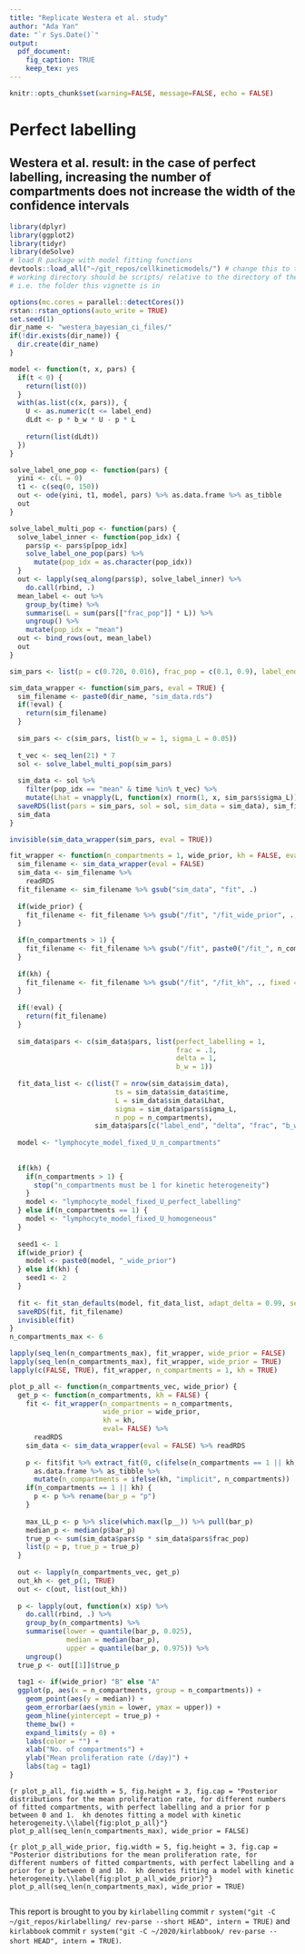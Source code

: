 ```yaml
---
title: "Replicate Westera et al. study"
author: "Ada Yan"
date: "`r Sys.Date()`"
output:
  pdf_document:
    fig_caption: TRUE
    keep_tex: yes
---
```


```r
knitr::opts_chunk$set(warning=FALSE, message=FALSE, echo = FALSE)
```

# Perfect labelling

## Westera et al. result: in the case of perfect labelling, increasing the number of compartments does not increase the width of the confidence intervals

```r
library(dplyr)
library(ggplot2)
library(tidyr)
library(deSolve)
# load R package with model fitting functions
devtools::load_all("~/git_repos/cellkineticmodels/") # change this to the directory of the git repository
# working directory should be scripts/ relative to the directory of the git repository
# i.e. the folder this vignette is in

options(mc.cores = parallel::detectCores())
rstan::rstan_options(auto_write = TRUE)
set.seed(1)
dir_name <- "westera_bayesian_ci_files/"
if(!dir.exists(dir_name)) {
  dir.create(dir_name)
}
```

```r
model <- function(t, x, pars) {
  if(t < 0) {
    return(list(0))
  }
  with(as.list(c(x, pars)), {
    U <- as.numeric(t <= label_end)
    dLdt <- p * b_w * U - p * L
    
    return(list(dLdt))
  })
}

solve_label_one_pop <- function(pars) {
  yini <- c(L = 0)
  t1 <- c(seq(0, 150))
  out <- ode(yini, t1, model, pars) %>% as.data.frame %>% as_tibble
  out
}

solve_label_multi_pop <- function(pars) {
  solve_label_inner <- function(pop_idx) {
    pars$p <- pars$p[pop_idx]
    solve_label_one_pop(pars) %>%
      mutate(pop_idx = as.character(pop_idx))
  }
  out <- lapply(seq_along(pars$p), solve_label_inner) %>%
    do.call(rbind, .)
  mean_label <- out %>%
    group_by(time) %>%
    summarise(L = sum(pars[["frac_pop"]] * L)) %>%
    ungroup() %>%
    mutate(pop_idx = "mean")
  out <- bind_rows(out, mean_label)
  out
}
```

```r
sim_pars <- list(p = c(0.720, 0.016), frac_pop = c(0.1, 0.9), label_end = 90)

sim_data_wrapper <- function(sim_pars, eval = TRUE) {
  sim_filename <- paste0(dir_name, "sim_data.rds")
  if(!eval) {
    return(sim_filename)
  }
  
  sim_pars <- c(sim_pars, list(b_w = 1, sigma_L = 0.05))
  
  t_vec <- seq_len(21) * 7
  sol <- solve_label_multi_pop(sim_pars)
  
  sim_data <- sol %>%
    filter(pop_idx == "mean" & time %in% t_vec) %>%
    mutate(Lhat = vnapply(L, function(x) rnorm(1, x, sim_pars$sigma_L)))
  saveRDS(list(pars = sim_pars, sol = sol, sim_data = sim_data), sim_filename)
  sim_data
}
```
```r
invisible(sim_data_wrapper(sim_pars, eval = TRUE))
```
```r
fit_wrapper <- function(n_compartments = 1, wide_prior, kh = FALSE, eval = TRUE) {
  sim_filename <- sim_data_wrapper(eval = FALSE)
  sim_data <- sim_filename %>%
    readRDS
  fit_filename <- sim_filename %>% gsub("sim_data", "fit", .)
  
  if(wide_prior) {
    fit_filename <- fit_filename %>% gsub("/fit", "/fit_wide_prior", ., fixed = TRUE)
  }
  
  if(n_compartments > 1) {
    fit_filename <- fit_filename %>% gsub("/fit", paste0("/fit_", n_compartments, "_compartments"), ., fixed = TRUE)
  }
  
  if(kh) {
    fit_filename <- fit_filename %>% gsub("/fit", "/fit_kh", ., fixed = TRUE)
  }
  
  if(!eval) {
    return(fit_filename)
  }
  
  sim_data$pars <- c(sim_data$pars, list(perfect_labelling = 1,
                                         frac = .1,
                                         delta = 1,
                                         b_w = 1))
  
  fit_data_list <- c(list(T = nrow(sim_data$sim_data),
                          ts = sim_data$sim_data$time,
                          L = sim_data$sim_data$Lhat,
                          sigma = sim_data$pars$sigma_L,
                          n_pop = n_compartments),
                     sim_data$pars[c("label_end", "delta", "frac", "b_w", "perfect_labelling")])
  
  model <- "lymphocyte_model_fixed_U_n_compartments"
  
  
  if(kh) {
    if(n_compartments > 1) {
      stop("n_compartments must be 1 for kinetic heterogeneity")
    }
    model <- "lymphocyte_model_fixed_U_perfect_labelling"
  } else if(n_compartments == 1) {
    model <- "lymphocyte_model_fixed_U_homogeneous"
  }
  
  seed1 <- 1
  if(wide_prior) {
    model <- paste0(model, "_wide_prior")
  } else if(kh) {
    seed1 <- 2
  }
  
  fit <- fit_stan_defaults(model, fit_data_list, adapt_delta = 0.99, seed = seed1)
  saveRDS(fit, fit_filename)
  invisible(fit)
}
n_compartments_max <- 6
```

```r

lapply(seq_len(n_compartments_max), fit_wrapper, wide_prior = FALSE)
lapply(seq_len(n_compartments_max), fit_wrapper, wide_prior = TRUE)
lapply(c(FALSE, TRUE), fit_wrapper, n_compartments = 1, kh = TRUE)
```

```r
plot_p_all <- function(n_compartments_vec, wide_prior) {
  get_p <- function(n_compartments, kh = FALSE) {
    fit <- fit_wrapper(n_compartments = n_compartments, 
                       wide_prior = wide_prior,
                       kh = kh,
                       eval= FALSE) %>%
      readRDS
    sim_data <- sim_data_wrapper(eval = FALSE) %>% readRDS
    
    p <- fit$fit %>% extract_fit(0, c(ifelse(n_compartments == 1 || kh, "p", "bar_p"), "lp__")) %>%
      as.data.frame %>% as_tibble %>%
      mutate(n_compartments = ifelse(kh, "implicit", n_compartments))
    if(n_compartments == 1 || kh) {
      p <- p %>% rename(bar_p = "p")
    }
    
    max_LL_p <- p %>% slice(which.max(lp__)) %>% pull(bar_p)
    median_p <- median(p$bar_p)
    true_p <- sum(sim_data$pars$p * sim_data$pars$frac_pop)
    list(p = p, true_p = true_p)
  }
  
  out <- lapply(n_compartments_vec, get_p)
  out_kh <- get_p(1, TRUE)
  out <- c(out, list(out_kh))
  
  p <- lapply(out, function(x) x$p) %>%
    do.call(rbind, .) %>%
    group_by(n_compartments) %>%
    summarise(lower = quantile(bar_p, 0.025),
              median = median(bar_p),
              upper = quantile(bar_p, 0.975)) %>%
    ungroup()
  true_p <- out[[1]]$true_p
  
  tag1 <- if(wide_prior) "B" else "A"
  ggplot(p, aes(x = n_compartments, group = n_compartments)) +
    geom_point(aes(y = median)) +
    geom_errorbar(aes(ymin = lower, ymax = upper)) +
    geom_hline(yintercept = true_p) +
    theme_bw() +
    expand_limits(y = 0) +
    labs(color = "") +
    xlab("No. of compartments") +
    ylab("Mean proliferation rate (/day)") +
    labs(tag = tag1)
}
```

```{r plot_p_all, fig.width = 5, fig.height = 3, fig.cap = "Posterior distributions for the mean proliferation rate, for different numbers of fitted compartments, with perfect labelling and a prior for p between 0 and 1.  kh denotes fitting a model with kinetic heterogeneity.\\label{fig:plot_p_all}"}
plot_p_all(seq_len(n_compartments_max), wide_prior = FALSE)
```

```{r plot_p_all_wide_prior, fig.width = 5, fig.height = 3, fig.cap = "Posterior distributions for the mean proliferation rate, for different numbers of fitted compartments, with perfect labelling and a prior for p between 0 and 10.  kh denotes fitting a model with kinetic heterogeneity.\\label{fig:plot_p_all_wide_prior}"}
plot_p_all(seq_len(n_compartments_max), wide_prior = TRUE)
```

```r
```

This report is brought to you by `kirlabelling` commit `r system("git -C ~/git_repos/kirlabelling/ rev-parse --short HEAD", intern = TRUE)` and `kirlabbook` commit `r system("git -C ~/2020/kirlabbook/ rev-parse --short HEAD", intern = TRUE)`.

